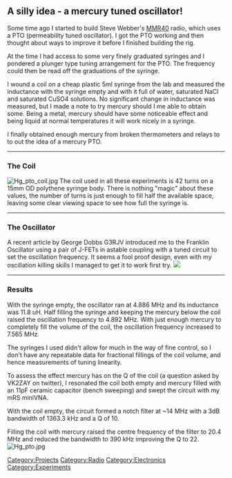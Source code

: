 == A silly idea - a mercury tuned oscillator! ==


Some time ago I started to build Steve Webber's [http://kd1jv.qrpradio.com/ARRLHBC/ARRL_MMR40.html MMR40] radio, which uses a PTO (permeability tuned oscillator). I got the PTO working and then thought about ways to improve it before I finished building the rig.

At the time I had access to some very finely graduated syringes and I pondered a plunger type tuning arrangement for the PTO. The frequency could then be read off the graduations of the syringe. 

I wound a coil on a cheap plastic 5ml syringe from the lab and measured the inductance with the syringe empty and with it full of water, saturated NaCl and saturated CuSO4 solutions. No significant change in inductance was measured, but I made a note to try mercury should I me able to obtain some. Being a metal, mercury should have some noticeable effect and being liquid at normal temperatures it will work nicely in a syringe.

I finally obtained enough mercury from broken thermometers and relays to to out the idea of a mercury PTO.

----

===The Coil===
[[Image:Hg_pto_coil.jpg|none]]
The coil used in all these experiments is 42 turns on a 15mm OD polythene syringe body. There is nothing "magic" about these values, the number of turns is just enough to fill half the available space, leaving some clear viewing space to see how full the syringe is.

----

===The Oscillator===

A recent article by George Dobbs G3RJV introduced me to the Franklin Oscillator using a pair of J-FETs in astable coupling with a tuned circuit to set the oscillation frequency. It seems a fool proof design, even with my oscillation killing skills I managed to get it to work first try.
[[Image:Franklin-osc.png|none|]]

----

===Results===
With the syringe empty, the oscillator ran at 4.886 MHz and its inductance was 11.8 uH. Half filling the syringe and keeping the mercury below the coil raised the oscillation frequency to 4.892 MHz. With just enough mercury to completely fill the volume of the coil, the oscillation frequency increased to 7.565 MHz.

The syringes I used didn't allow for much in the way of fine control, so I don't have any repeatable data for fractional fillings of the coil volume, and hence measurements of tuning linearity.

To assess the effect mercury has on the Q of the coil (a question asked by VK2ZAY on twitter), I resonated the coil both empty and mercury filled with an 11pF ceramic capacitor (bench sweeping) and swept the circuit with my mRS miniVNA. 

With the coil empty, the circuit formed a notch filter at ~14 MHz with a 3dB bandwidth of 1363.3 kHz and a Q of 10.

Filling the coil with mercury raised the centre frequency of the filter to 20.4 MHz and reduced the bandwidth to 390 kHz improving the Q to 22.
[[Image:Hg_pto.jpg|none]]

[[Category:Projects]]
[[Category:Radio]]
[[Category:Electronics]]
[[Category:Experiments]]